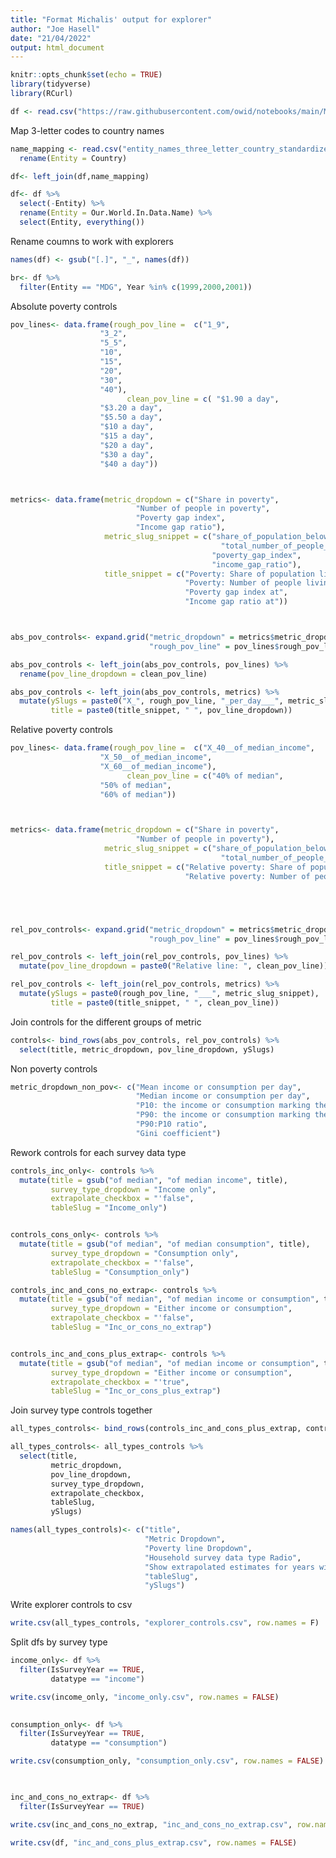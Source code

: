 ```yaml
---
title: "Format Michalis' output for explorer"
author: "Joe Hasell"
date: "21/04/2022"
output: html_document
---
```


```r
knitr::opts_chunk$set(echo = TRUE)
library(tidyverse)
library(RCurl)
```


```r
df <- read.csv("https://raw.githubusercontent.com/owid/notebooks/main/MichalisMoatsos/MainDataCountriesOnly.csv", row.names = 1, header = T, sep = ";", dec = ",")

```

Map 3-letter codes to country names
```r
name_mapping <- read.csv("entity_names_three_letter_country_standardized.csv") %>%
  rename(Entity = Country)

df<- left_join(df,name_mapping)

df<- df %>%
  select(-Entity) %>%
  rename(Entity = Our.World.In.Data.Name) %>%
  select(Entity, everything())

```

Rename coumns to work with explorers
```r
names(df) <- gsub("[.]", "_", names(df))

```

```r
br<- df %>%
  filter(Entity == "MDG", Year %in% c(1999,2000,2001))

```

Absolute poverty controls

```r


pov_lines<- data.frame(rough_pov_line =  c("1_9",
                    "3_2",
                    "5_5",
                    "10",
                    "15",
                    "20",
                    "30",
                    "40"),
                          clean_pov_line = c( "$1.90 a day",
                    "$3.20 a day",
                    "$5.50 a day",
                    "$10 a day",
                    "$15 a day",
                    "$20 a day",
                    "$30 a day",
                    "$40 a day"))



metrics<- data.frame(metric_dropdown = c("Share in poverty",
                            "Number of people in poverty",
                            "Poverty gap index",
                            "Income gap ratio"),
                     metric_slug_snippet = c("share_of_population_below_poverty_line",
                                               "total_number_of_people_below_poverty_line",
                                             "poverty_gap_index",
                                             "income_gap_ratio"),
                     title_snippet = c("Poverty: Share of population living on less than",
                                       "Poverty: Number of people living on less than",
                                       "Poverty gap index at",
                                       "Income gap ratio at"))



abs_pov_controls<- expand.grid("metric_dropdown" = metrics$metric_dropdown,
                               "rough_pov_line" = pov_lines$rough_pov_line) 

abs_pov_controls <- left_join(abs_pov_controls, pov_lines) %>%
  rename(pov_line_dropdown = clean_pov_line)

abs_pov_controls <- left_join(abs_pov_controls, metrics) %>%
  mutate(ySlugs = paste0("X_", rough_pov_line, "_per_day___", metric_slug_snippet),
         title = paste0(title_snippet, " ", pov_line_dropdown))

```

Relative poverty controls
```r


pov_lines<- data.frame(rough_pov_line =  c("X_40__of_median_income",
                    "X_50__of_median_income",
                    "X_60__of_median_income"),
                          clean_pov_line = c("40% of median",
                    "50% of median",
                    "60% of median"))



metrics<- data.frame(metric_dropdown = c("Share in poverty",
                            "Number of people in poverty"),
                     metric_slug_snippet = c("share_of_population_below_poverty_line",
                                               "total_number_of_people_below_poverty_line"),
                     title_snippet = c("Relative poverty: Share of population living on less than",
                                       "Relative poverty: Number of people living on less than"))





rel_pov_controls<- expand.grid("metric_dropdown" = metrics$metric_dropdown,
                               "rough_pov_line" = pov_lines$rough_pov_line) 

rel_pov_controls <- left_join(rel_pov_controls, pov_lines) %>%
  mutate(pov_line_dropdown = paste0("Relative line: ", clean_pov_line))

rel_pov_controls <- left_join(rel_pov_controls, metrics) %>%
  mutate(ySlugs = paste0(rough_pov_line, "___", metric_slug_snippet),
         title = paste0(title_snippet, " ", clean_pov_line))


```

Join controls for the different groups of metric
```r
controls<- bind_rows(abs_pov_controls, rel_pov_controls) %>%
  select(title, metric_dropdown, pov_line_dropdown, ySlugs)

```

Non poverty controls
```r


metric_dropdown_non_pov<- c("Mean income or consumption per day",
                            "Median income or consumption per day",
                            "P10: the income or consumption marking the poorest tenth",
                            "P90: the income or consumption marking the richest tenth",
                            "P90:P10 ratio",
                            "Gini coefficient")

```


Rework controls for each survey data type
```r

controls_inc_only<- controls %>%
  mutate(title = gsub("of median", "of median income", title),
         survey_type_dropdown = "Income only",
         extrapolate_checkbox = "'false",
         tableSlug = "Income_only")


controls_cons_only<- controls %>%
  mutate(title = gsub("of median", "of median consumption", title),
         survey_type_dropdown = "Consumption only",
         extrapolate_checkbox = "'false",
         tableSlug = "Consumption_only")

controls_inc_and_cons_no_extrap<- controls %>%
  mutate(title = gsub("of median", "of median income or consumption", title),
         survey_type_dropdown = "Either income or consumption",
         extrapolate_checkbox = "'false",
         tableSlug = "Inc_or_cons_no_extrap")


controls_inc_and_cons_plus_extrap<- controls %>%
  mutate(title = gsub("of median", "of median income or consumption", title),
         survey_type_dropdown = "Either income or consumption",
         extrapolate_checkbox = "'true",
         tableSlug = "Inc_or_cons_plus_extrap")


```


Join survey type controls together
```r
all_types_controls<- bind_rows(controls_inc_and_cons_plus_extrap, controls_inc_and_cons_no_extrap, controls_inc_only, controls_cons_only )

all_types_controls<- all_types_controls %>%
  select(title, 
         metric_dropdown, 
         pov_line_dropdown, 
         survey_type_dropdown, 
         extrapolate_checkbox, 
         tableSlug, 
         ySlugs)

names(all_types_controls)<- c("title",
                              "Metric Dropdown", 
                              "Poverty line Dropdown", 
                              "Household survey data type Radio", 
                              "Show extrapolated estimates for years with no survey data Checkbox", 
                              "tableSlug", 
                              "ySlugs")
```



Write explorer controls to csv
```r
write.csv(all_types_controls, "explorer_controls.csv", row.names = F)
```


Split dfs by survey type

```r

income_only<- df %>%
  filter(IsSurveyYear == TRUE,
         datatype == "income")

write.csv(income_only, "income_only.csv", row.names = FALSE)
  

consumption_only<- df %>%
  filter(IsSurveyYear == TRUE,
         datatype == "consumption")

write.csv(consumption_only, "consumption_only.csv", row.names = FALSE)
  


inc_and_cons_no_extrap<- df %>%
  filter(IsSurveyYear == TRUE)

write.csv(inc_and_cons_no_extrap, "inc_and_cons_no_extrap.csv", row.names = FALSE)
  
write.csv(df, "inc_and_cons_plus_extrap.csv", row.names = FALSE)




```

